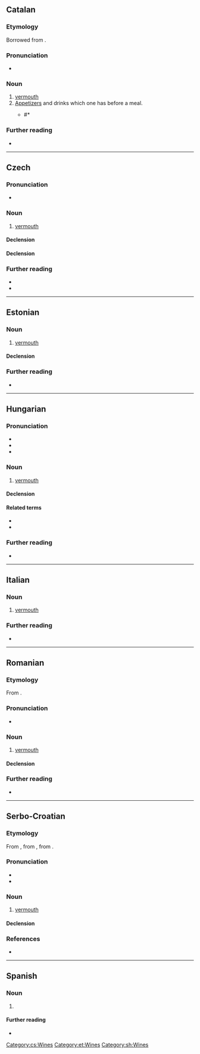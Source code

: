 {{also|vermút}}
==Catalan==

===Etymology===
Borrowed from {{bor|ca|de|Wermut}}.

===Pronunciation===
* {{ca-IPA}}

===Noun===
{{ca-noun|m}}

# [[vermouth]]
# [[appetizer|Appetizers]] and drinks which one has before a meal.
#: {{syn|ca|aperitiu}}
#* #* {{quote-book|ca|year=1969|author=Blai Bonet|title=Mister Evasió|text=Gent desenfeinada, lletraferida, que no saben fer res més que el '''vermut''' i discurssos, que no tenen aturall a la llengua, i com han de tenir aturall a la llengua, si han fet el '''vermut'''?|t=Idle, well-read people, who didn't know how to do anything but '''snack while drinking vermouth''' and make speeches, who didn't hold their tongues, and how can they hold their tongues if they've been drinking '''vermouth'''?}}

===Further reading===
* {{R:IEC2}}

{{c|ca|Food and drink|Wines}}

----

==Czech==

===Pronunciation===
* {{cs-IPA}}

===Noun===
{{cs-noun|g=m-in}}

# [[vermouth]]

====Declension====
{{cs-decl-noun
|vermut|vermutu|vermutu|vermut|vermute|vermutu|vermutem
|vermuty|vermutů|vermutům|vermuty|vermuty|vermutech|vermuty
}}

====Declension====
{{rfinfl|cs|noun}}

===Further reading===
* {{R:PSJC}}
* {{R:SSJC}}

[[Category:cs:Wines]]

----

==Estonian==
{{wikipedia|lang=et}}

===Noun===
{{et-noun|vermuti|vermutit}}

# [[vermouth]]

====Declension====
{{rfinfl|et|noun}}

===Further reading===
* {{R:EKSS}}

[[Category:et:Wines]]

----

==Hungarian==

===Pronunciation===
* {{hu-IPA}}
* {{hyphenation|hu|ver|mut}}
* {{rhymes|hu|ut|s=2}}

===Noun===
{{hu-noun|ok}}

# [[vermouth]]

====Declension====
{{hu-infl-nom|vermuto|o}}{{hu-pos-otok|vermut|j|jai}}

====Related terms====
* {{l|hu|ürmös}}
* {{l|hu|ürmösbor}}

===Further reading===
* {{R:ErtSz}}

{{topics|hu|Wines}}

----

==Italian==

===Noun===
{{it-noun|m|#}}

# [[vermouth]]

===Further reading===
* {{R:it:Treccani}}

{{C|it|Wines}}

----

==Romanian==

===Etymology===
From {{bor|ro|fr|vermouth}}.

===Pronunciation===
* {{IPA|ro|/verˈmut/}}

===Noun===
{{ro-noun|n|vermuturi}}

# [[vermouth]]

====Declension====
{{ro-noun-n-uri}}

===Further reading===
* {{R:DEX}}

----

==Serbo-Croatian==

===Etymology===
From {{der|sh|en|vermouth}}, from {{der|sh|fr|vermout}}, from {{der|sh|de|Wermut}}.

===Pronunciation===
* {{IPA|sh|/ʋěrmut/}}
* {{hyphenation|sh|ver|mut}}

===Noun===
{{sh-noun|g=m|head=vèrmut}}

# [[vermouth]]

====Declension====
{{sh-decl-noun
|vermut|vermuti
|vermuta|vermuta
|vermutu|vermutima
|vermut|vermute
|vermute|vermuti
|vermutu|vermutima
|vermutom|vermutima
}}

===References===
* {{R:sh:HJP|f19uWhJ1}}

[[Category:sh:Wines]]

----

==Spanish==

===Noun===
{{es-noun|m}}

# {{alt form|es|vermú}}

====Further reading====
* {{R:DRAE}}